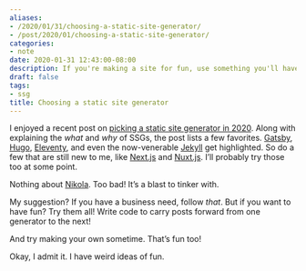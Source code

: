 ```yaml
---
aliases:
- /2020/01/31/choosing-a-static-site-generator/
- /post/2020/01/choosing-a-static-site-generator/
categories:
- note
date: 2020-01-31 12:43:00-08:00
description: If you're making a site for fun, use something you'll have fun with
draft: false
tags:
- ssg
title: Choosing a static site generator
---
```


I enjoyed a recent post on [picking a static site generator in
2020](https://snipcart.com/blog/choose-best-static-site-generator).
Along with explaining the *what* and *why* of SSGs, the post lists a few
favorites. [Gatsby](https://www.gatsbyjs.com), [Hugo](https://gohugo.io),
[Eleventy](https://1ty.dev), and even the now-venerable
[Jekyll](https://jekyllrb.com) get highlighted. So do a few that are still new
to me, like [Next.js](https://nextjs.org/) and
[Nuxt.js](https://nuxtjs.org/). I’ll probably try those too at some
point.

Nothing about [Nikola](https://getnikola.com). Too bad\! It’s a blast to tinker
with.

My suggestion? If you have a business need, follow *that*. But if you
want to have fun? Try them all! Write code to carry posts forward from
one generator to the next!

And try making your own sometime. That’s fun too!

Okay, I admit it. I have weird ideas of fun.
